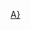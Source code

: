 {{Infobox
|name=AFI百年系列
|title=AFI百年系列
|label1=1998年
|data1=[[AFI百年百大電影]]
|label2=1999年
|data2=[[AFI百年百大明星]]
|label3=2000年
|data3=[[AFI百年百大喜劇電影]]
|label4=2001年
|data4=[[AFI百年百大驚悚電影]]
|label5=2002年
|data5=[[AFI百年百大愛情電影]]
|label6=2003年
|data6=[[AFI百年百大英雄與反派]]
|label7=2004年
|data7=[[AFI百年百大电影歌曲]]
|label8=2005年
|data8=[[AFI百年百大电影台詞]]
|label9=2005年
|data9=[[AFI百年电影史电影配乐]]
|label10=2006年
|data10=[[AFI百年百大歌舞电影]]
|label11=2006年
|data11=[[AFI百年百大勵志電影]]
|label12=2007年
|data12=[[AFI百年百大電影 (2007年版)|AFI百年百大電影 (10周年版)]]
|label13=2008年
|data13=[[AFI十大類型十大佳片]]
}}
<noinclude>
[[Category:美国电影学院百年百大系列|A}]]
</noinclude>